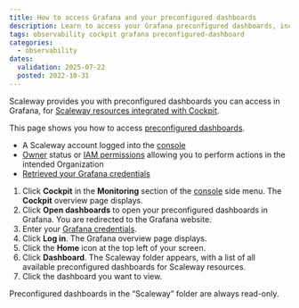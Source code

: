 ```yaml
---
title: How to access Grafana and your preconfigured dashboards
description: Learn to access your Grafana preconfigured dashboards, including steps to log in, navigate, and view your resources.
tags: observability cockpit grafana preconfigured-dashboard
categories:
  - observability
dates:
  validation: 2025-07-22
  posted: 2022-10-31
---
```



Scaleway provides you with preconfigured dashboards you can access in Grafana, for [Scaleway resources integrated with Cockpit](/cockpit/reference-content/cockpit-limitations/#product-integration-into-cockpit).

This page shows you how to access [preconfigured dashboards](/cockpit/concepts/#preconfigured-dashboards).

<Requirements />

  - A Scaleway account logged into the [console](https://console.scaleway.com)
  - [Owner](/iam/concepts/#owner) status or [IAM permissions](/iam/concepts/#permission) allowing you to perform actions in the intended Organization
  - [Retrieved your Grafana credentials](/cockpit/how-to/retrieve-grafana-credentials/)


1. Click **Cockpit** in the **Monitoring** section of the [console](https://console.scaleway.com/) side menu. The **Cockpit** overview page displays.
2. Click **Open dashboards** to open your preconfigured dashboards in Grafana. You are redirected to the Grafana website.
3. Enter your [Grafana credentials](/cockpit/how-to/retrieve-grafana-credentials/).
4. Click **Log in**. The Grafana overview page displays.
5. Click the **Home** icon at the top left of your screen.
6. Click **Dashboard**. The Scaleway folder appears, with a list of all available preconfigured dashboards for Scaleway resources.
7. Click the dashboard you want to view.

<Message type="important">
 Preconfigured dashboards in the “Scaleway” folder are always read-only.
</Message>
